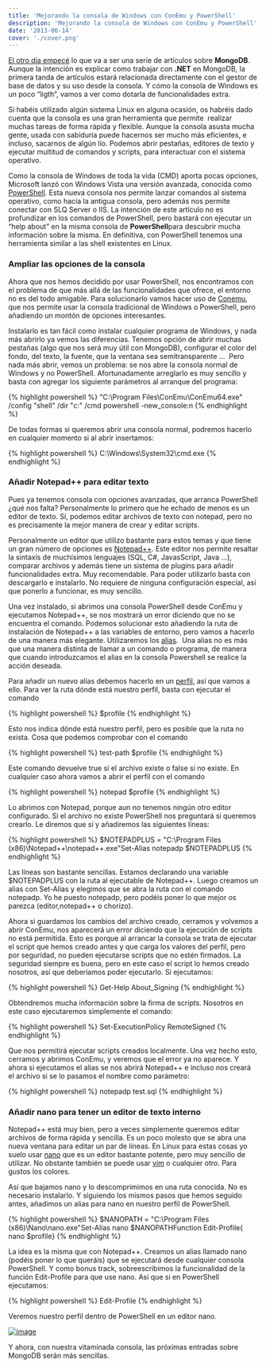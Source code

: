 ```yaml
---
title: 'Mejorando la consola de Windows con ConEmu y PowerShell'
description: 'Mejorando la consola de Windows con ConEmu y PowerShell'
date: '2013-06-14'
cover: './cover.png'
---
```


[El otro día
empecé](https://charlascylon.com/post/61794334554/tutorial-mongodb-introducción-a-nosql-y-las-bases.html)
lo que va a ser una serie de artículos sobre **MongoDB**. Aunque la
intención es explicar como trabajar con **.NET** en MongoDB, la primera
tanda de artículos estará relacionada directamente con el gestor de base
de datos y su uso desde la consola. Y cómo la consola de Windows es un
poco “ligth”, vamos a ver como dotarla de funcionalidades extra.

Si habéis utilizado algún sistema Linux en alguna ocasión, os habréis
dado cuenta que la consola es una gran herramienta que permite  realizar
muchas tareas de forma rápida y flexible. Aunque la consola asusta mucha
gente, usada con sabiduría puede hacernos ser mucho más eficientes, e
incluso, sacarnos de algún lío. Podemos abrir pestañas, editores de
texto y ejecutar multitud de comandos y scripts, para interactuar con el
sistema operativo.

Como la consola de Windows de toda la vida (CMD) aporta pocas opciones,
Microsoft lanzó con Windows Vista una versión avanzada, conocida como
[PowerShell](http://es.wikipedia.org/wiki/Windows_PowerShell). Esta
nueva consola nos permite lanzar comandos al sistema operativo, como
hacía la antigua consola, pero además nos permite conectar con SLQ
Server o IIS. La intención de este artículo no es profundizar en los
comandos de PowerShell, pero bastará con ejecutar un “help about” en la
misma consola de **PowerShell**para descubrir mucha información sobre la
misma. En definitiva, con PowerShell tenemos una herramienta similar a
las shell existentes en Linux.

### Ampliar las opciones de la consola

Ahora que nos hemos decidido por usar PowerShell, nos encontramos con el
problema de que más allá de las funcionalidades que ofrece, el entorno
no es del todo amigable. Para solucionarlo vamos hacer uso de
[Conemu](https://code.google.com/p/conemu-maximus5/), que nos permite
usar la consola tradicional de Windows o PowerShell, pero añadiendo un
montón de opciones interesantes.

Instalarlo es tan fácil como instalar cualquier programa de Windows, y
nada más abrirlo ya vemos las diferencias. Tenemos opción de abrir
muchas pestañas (algo que nos será muy útil con MongoDB), configurar el
color del fondo, del texto, la fuente, que la ventana sea
semitransparente …  Pero nada más abrir, vemos un problema: se nos abre
la consola normal de Windows y no PowerShell. Afortunadamente arreglarlo
es muy sencillo y basta con agregar los siguiente parámetros al arranque
del programa: 


{% highlight powershell %}
"C:\Program Files\ConEmu\ConEmu64.exe" /config "shell" /dir "c:\" /cmd powershell -new_console:n
{% endhighlight %}

De todas formas si queremos abrir una consola normal, podremos hacerlo
en cualquier momento si al abrir insertamos:


{% highlight powershell %}
C:\Windows\System32\cmd.exe
{% endhighlight %}

### Añadir Notepad++ para editar texto

Pues ya tenemos consola con opciones avanzadas, que arranca PowerShell
¿qué nos falta? Personalmente lo primero que he echado de menos es un
editor de texto. Sí, podemos editar archivos de texto con notepad, pero
no es precisamente la mejor manera de crear y editar scripts. 

Personalmente un editor que utilizo bastante para estos temas y que
tiene un gran número de opciones es
[Notepad++](http://notepad-plus-plus.org/). Este editor nos permite
resaltar la sintaxis de muchísimos lenguajes (SQL, C\#, JavasScript,
Java …), comparar archivos y además tiene un sistema de plugins para
añadir funcionalidades extra. Muy recomendable. Para poder utilizarlo
basta con descargarlo e instalarlo. No requiere de ninguna configuración
especial, así que ponerlo a funcionar, es muy sencillo.

Una vez instalado, si abrimos una consola PowerShell desde ConEmu y
ejecutamos Notepad++, se nos mostrará un error diciendo que no se
encuentra el comando. Podemos solucionar esto añadiendo la ruta de
instalación de Notepad++ a las variables de entorno, pero vamos a
hacerlo de una manera más elegante. Utilizaremos
los [alias](http://technet.microsoft.com/en-us/library/ee692685.aspx).
 Una alias no es más que una manera distinta de llamar a un comando o
programa, de manera que cuando introduzcamos el alias en la consola
Powershell se realice la acción deseada.

Para añadir un nuevo alias debemos hacerlo en
un [perfil](http://technet.microsoft.com/en-us/library/ee692764.aspx),
así que vamos a ello. Para ver la ruta dónde está nuestro perfil, basta
con ejecutar el comando


{% highlight powershell %}
$profile
{% endhighlight %}

Esto nos indica dónde está nuestro perfil, pero es posible que la ruta
no exista. Cosa que podemos comprobar con el comando


{% highlight powershell %}
test-path $profile
{% endhighlight %}

Este comando devuelve true si el archivo existe o false si no existe. En
cualquier caso ahora vamos a abrir el perfil con el comando


{% highlight powershell %}
notepad $profile
{% endhighlight %}

Lo abrimos con Notepad, porque aun no tenemos ningún otro editor
configurado. Si el archivo no existe PowerShell nos preguntará si
queremos crearlo. Le diremos que sí y añadiremos las siguientes líneas:


{% highlight powershell %}
$NOTEPADPLUS = "C:\Program Files (x86)\Notepad++\notepad++.exe"Set-Alias notepadp $NOTEPADPLUS
{% endhighlight %}


Las líneas son bastante sencillas. Estamos declarando una variable
$NOTEPADPLUS con la ruta al ejecutable de Notepad++. Luego creamos un
alias con Set-Alias y elegimos que se abra la ruta con el comando
notepadp. Yo he puesto notepadp, pero podéis poner lo que mejor os
parezca (editor,notepad++ o chorizo).

Ahora si guardamos los cambios del archivo creado, cerramos y volvemos a
abrir ConEmu, nos aparecerá un error diciendo que la ejecución de
scripts no está permitida. Esto es porque al arrancar la consola se
trata de ejecutar el script que hemos creado antes y que carga los
valores del perfil, pero por seguridad, no pueden ejecutarse scripts que
no estén firmados. La seguridad siempre es buena, pero en este caso el
script lo hemos creado nosotros, así que deberíamos poder ejecutarlo. Si
ejecutamos: 


{% highlight powershell %}
Get-Help About_Signing
{% endhighlight %}

Obtendremos mucha información sobre la firma de scripts. Nosotros en
este caso ejecutaremos simplemente el comando:


{% highlight powershell %}
Set-ExecutionPolicy RemoteSigned
{% endhighlight %}

Que nos permitirá ejecutar scripts creados localmente. Una vez hecho
esto, cerramos y abrimos ConEmu, y veremos que el error ya no aparece. Y
ahora si ejecutamos el alias se nos abrirá Notepad++ e incluso nos
creará el archivo si se lo pasamos el nombre como parámetro:

{% highlight powershell %}
notepadp test.sql
{% endhighlight %}

### Añadir nano para tener un editor de texto interno

Notepad++ está muy bien, pero a veces simplemente queremos editar
archivos de forma rápida y sencilla. Es un poco molesto que se abra una
nueva ventana para editar un par de líneas. En Linux para estas cosas yo
suelo usar [nano](http://www.nano-editor.org/) que es un editor bastante
potente, pero muy sencillo de utilizar. No obstante también se puede
usar [vim](http://www.vim.org/) o cualquier otro. Para gustos los
colores.

Así que bajamos nano y lo descomprimimos en una ruta conocida. No es
necesario instalarlo. Y siguiendo los mismos pasos que hemos seguido
antes, añadimos un alias para nano en nuestro perfil de PowerShell.

{% highlight powershell %}
$NANOPATH = "C:\Program Files (x86)\Nano\nano.exe"Set-Alias nano $NANOPATHFunction Edit-Profile{    nano $profile}
{% endhighlight %}

La idea es la misma que con Notepad++. Creamos un alias llamado nano
(podéis poner lo que queráis) que se ejecutará desde cualquier consola
PowerShell. Y como bonus track, sobreescribimos la funcionalidad de la
función Edit-Profile para que use nano. Así que si en PowerShell
ejecutamos:

{% highlight powershell %}
Edit-Profile
{% endhighlight %}

Veremos nuestro perfil dentro de PowerShell en un editor nano.

[![image](http://3.bp.blogspot.com/-kZrY9aGLNP4/Ubru5YefjRI/AAAAAAAAAy4/92X3kiM0plU/s1600/console.png)](http://3.bp.blogspot.com/-kZrY9aGLNP4/Ubru5YefjRI/AAAAAAAAAy4/92X3kiM0plU/s1600/console.png)

Y ahora, con nuestra vitaminada consola, las próximas entradas sobre
MongoDB serán más sencillas.